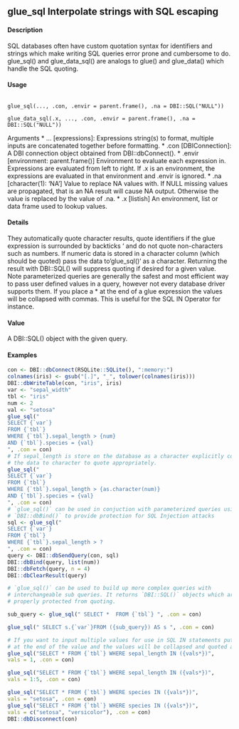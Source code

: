 ## glue_sql Interpolate strings with SQL escaping

#### Description
SQL databases often have custom quotation syntax for identifiers and strings which make writing
SQL queries error prone and cumbersome to do. glue_sql() and glue_data_sql() are analogs
to glue() and glue_data() which handle the SQL quoting.

#### Usage
<pre><code>
glue_sql(..., .con, .envir = parent.frame(), .na = DBI::SQL("NULL"))

glue_data_sql(.x, ..., .con, .envir = parent.frame(), .na = DBI::SQL("NULL"))
</code></pre>

Arguments
* ... [expressions]:  Expressions string(s) to format, multiple inputs are concatenated together before
formatting.
* .con [DBIConnection]: A DBI connection object obtained from DBI::dbConnect().
* .envir [environment: parent.frame()] Environment to evaluate each expression in. Expressions are evaluated from left
to right. If .x is an environment, the expressions are evaluated in that environment
and .envir is ignored.
* .na [character(1): ‘NA’] Value to replace NA values with. If NULL missing values are propagated, that is
an NA result will cause NA output. Otherwise the value is replaced by the value
of .na.
* .x [listish] An environment, list or data frame used to lookup values.

#### Details
They automatically quote character results, quote identifiers if the glue expression is surrounded by
backticks ‘ and do not quote non-characters such as numbers. If numeric data is stored in a character
column (which should be quoted) pass the data to’glue_sql()‘ as a character.
Returning the result with DBI::SQL() will suppress quoting if desired for a given value.
Note parameterized queries are generally the safest and most efficient way to pass user defined
values in a query, however not every database driver supports them.
If you place a * at the end of a glue expression the values will be collapsed with commas. This is
useful for the SQL IN Operator for instance.

#### Value
A DBI::SQL() object with the given query.

#### Examples
```r
con <- DBI::dbConnect(RSQLite::SQLite(), ":memory:")
colnames(iris) <- gsub("[.]", "_", tolower(colnames(iris)))
DBI::dbWriteTable(con, "iris", iris)
var <- "sepal_width"
tbl <- "iris"
num <- 2
val <- "setosa"
glue_sql("
SELECT {`var`}
FROM {`tbl`}
WHERE {`tbl`}.sepal_length > {num}
AND {`tbl`}.species = {val}
", .con = con)
# If sepal_length is store on the database as a character explicitly convert
# the data to character to quote appropriately.
glue_sql("
SELECT {`var`}
FROM {`tbl`}
WHERE {`tbl`}.sepal_length > {as.character(num)}
AND {`tbl`}.species = {val}
", .con = con)
# `glue_sql()` can be used in conjuction with parameterized queries using
# `DBI::dbBind()` to provide protection for SQL Injection attacks
sql <- glue_sql("
SELECT {`var`}
FROM {`tbl`}
WHERE {`tbl`}.sepal_length > ?
", .con = con)
query <- DBI::dbSendQuery(con, sql)
DBI::dbBind(query, list(num))
DBI::dbFetch(query, n = 4)
DBI::dbClearResult(query)
```

```r
# `glue_sql()` can be used to build up more complex queries with
# interchangeable sub queries. It returns `DBI::SQL()` objects which are
# properly protected from quoting.

sub_query <- glue_sql(" SELECT *  FROM {`tbl`} ", .con = con)

glue_sql(" SELECT s.{`var`}FROM ({sub_query}) AS s ", .con = con)
```

```r
# If you want to input multiple values for use in SQL IN statements put `*`
# at the end of the value and the values will be collapsed and quoted appropriately.
glue_sql("SELECT * FROM {`tbl`} WHERE sepal_length IN ({vals*})",
vals = 1, .con = con)
```

```r
glue_sql("SELECT * FROM {`tbl`} WHERE sepal_length IN ({vals*})",
vals = 1:5, .con = con)

```

```r
glue_sql("SELECT * FROM {`tbl`} WHERE species IN ({vals*})",
vals = "setosa", .con = con)
glue_sql("SELECT * FROM {`tbl`} WHERE species IN ({vals*})",
vals = c("setosa", "versicolor"), .con = con)
DBI::dbDisconnect(con)
```
